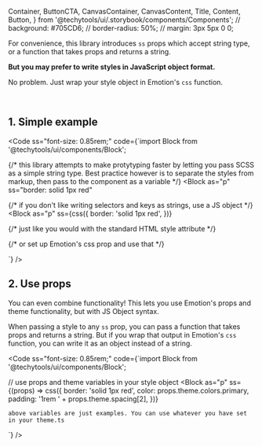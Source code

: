   Container,
  ButtonCTA,
  CanvasContainer,
  CanvasContent,
  Title,
  Content,
  Button,
} from '@techytools/ui/.storybook/components/Components';
// background: #705CD6;
// border-radius: 50%;
// margin: 3px 5px 0 0;

<Meta title="Get started/Styling/JSS Objects" />

<ThemeProvider>
<Wrapper>

For convenience, this library introduces `ss` props which accept string type, or a function that takes props and returns a string.

**But you may prefer to write styles in JavaScript object format.**  

No problem. Just wrap your style object in Emotion's `css` function.

<br />

## 1. Simple example

<Code 
  ss="font-size: 0.85rem;"
  code={`import Block from '@techytools/ui/components/Block';
  
{/* this library attempts to make protytyping faster by letting you pass SCSS as a simple string type. Best practice however is to separate the styles from markup, then pass to the component as a variable */}
<Block
  as="p"
  ss="border: solid 1px red"
>
  
{/* if you don't like writing selectors and keys as strings, use a JS object */}
<Block
  as="p"
  ss={css({
    border: 'solid 1px red',
  })}
>
  
{/* just like you would with the standard HTML style attribute */}

<p
  style={{
    border: 'solid 1px red',
  }}
>
  
{/* or set up Emotion's css prop and use that */}
<p
  css={css({
    border: 'solid 1px red',
  })}
>`} />

## 2. Use props
You can even combine functionality! This lets you use Emotion's props and theme functionality, but with JS Object syntax.

When passing a style to any `ss` prop, you can pass a function that takes props and returns a string. But if you wrap that output in Emotion's `css` function, you can write it as an object instead of a string.

<Code 
  ss="font-size: 0.85rem;"
  code={`import Block from '@techytools/ui/components/Block';
  
// use props and theme variables in your style object
<Block
  as="p"
  ss={(props) => css({
    border: 'solid 1px red',
    color: props.theme.colors.primary,
    padding: '1rem ' + props.theme.spacing[2],
  })}
>
    above variables are just examples. You can use whatever you have set in your theme.ts
</Block>`} />


</Wrapper>
</ThemeProvider>